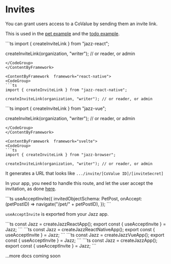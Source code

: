 
# Invites

You can grant users access to a CoValue by sending them an invite link.

This is used in the [pet example](https://github.com/garden-co/jazz/tree/main/examples/pets)
and the [todo example](https://github.com/garden-co/jazz/tree/main/examples/todo).

<ContentByFramework  framework="react">
<CodeGroup>
```ts
import { createInviteLink } from "jazz-react";

createInviteLink(organization, "writer"); // or reader, or admin
```
</CodeGroup>
</ContentByFramework>

<ContentByFramework  framework="react-native">
<CodeGroup>
```ts
import { createInviteLink } from "jazz-react-native";

createInviteLink(organization, "writer"); // or reader, or admin
```
</CodeGroup>
</ContentByFramework>

<ContentByFramework  framework="vue">
<CodeGroup>
```ts
import { createInviteLink } from "jazz-vue";

createInviteLink(organization, "writer"); // or reader, or admin
```
</CodeGroup>
</ContentByFramework>

<ContentByFramework  framework="svelte">
<CodeGroup>
```ts
import { createInviteLink } from "jazz-browser";

createInviteLink(organization, "writer"); // or reader, or admin
```
</CodeGroup>
</ContentByFramework>

It generates a URL that looks like `.../invite/[CoValue ID]/[inviteSecret]`

In your app, you need to handle this route, and let the user accept the invitation,
as done [here](https://github.com/garden-co/jazz/tree/main/examples/pets/src/2_main.tsx).

<CodeGroup>
```ts
useAcceptInvite({
  invitedObjectSchema: PetPost,
  onAccept: (petPostID) => navigate("/pet/" + petPostID),
});
```
</CodeGroup>

`useAcceptInvite` is exported from your Jazz app.

<ContentByFramework framework="react">
<CodeGroup>
```ts
const Jazz = createJazzReactApp();
export const { useAcceptInvite } = Jazz;
```
</CodeGroup>
</ContentByFramework>

<ContentByFramework framework="react-native">
<CodeGroup>
```ts
const Jazz = createJazzReactNativeApp();
export const { useAcceptInvite } = Jazz;
```
</CodeGroup>
</ContentByFramework>

<ContentByFramework framework="vue">
<CodeGroup>
```ts
const Jazz = createJazzVueApp();
export const { useAcceptInvite } = Jazz;
```
</CodeGroup>
</ContentByFramework>

<ContentByFramework framework="svelte">
<CodeGroup>
```ts
const Jazz = createJazzApp();
export const { useAcceptInvite } = Jazz;
```
</CodeGroup>
</ContentByFramework>

...more docs coming soon
